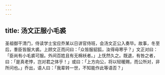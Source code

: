 ```yaml
---
---
---
```

title: 汤文正服小毛裘
---



圣祖御干清门，侍读学士宝应乔某以日讲官侍班，会汤文正公入奏毕。故事，冬至后，羣臣皆服大裘。上顾文正而问曰：「众皆服貂狐，汝得毋寒乎？」文正对曰：「臣尚有小毛裘可服。外间百姓且有无棉袄者。」上怃然久之。既退，有咎之者，曰：「是真老悖，岂对君之体乎！」或曰：「上方向公，将以轻暖赐，而公所对，非所问也。」乔出，语人曰：「我辈转一世，不知能作此等语否？」